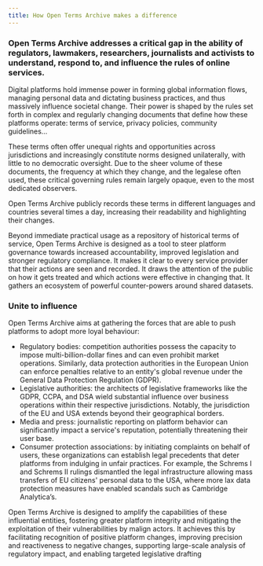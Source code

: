 ```yaml
---
title: How Open Terms Archive makes a difference
---
```


### Open Terms Archive addresses a critical gap in the ability of regulators, lawmakers, researchers, journalists and activists to understand, respond to, and influence the rules of online services.

Digital platforms hold immense power in forming global information flows, managing personal data and dictating business practices, and thus massively influence societal change. Their power is shaped by the rules set forth in complex and regularly changing documents that define how these platforms operate: terms of service, privacy policies, community guidelines…

These terms often offer unequal rights and opportunities across jurisdictions and increasingly constitute norms designed unilaterally, with little to no democratic oversight. Due to the sheer volume of these documents, the frequency at which they change, and the legalese often used, these critical governing rules remain largely opaque, even to the most dedicated observers.

Open Terms Archive publicly records these terms in different languages and countries several times a day, increasing their readability and highlighting their changes.

Beyond immediate practical usage as a repository of historical terms of service, Open Terms Archive is designed as a tool to steer platform governance towards increased accountability, improved legislation and stronger regulatory compliance.  It makes it clear to every service provider that their actions are seen and recorded. It draws the attention of the public on how it gets treated and which actions were effective in changing that. It gathers an ecosystem of powerful counter-powers around shared datasets.


### Unite to influence

Open Terms Archive aims at gathering the forces that are able to push platforms to adopt more loyal behaviour:

- Regulatory bodies: competition authorities possess the capacity to impose multi-billion-dollar fines and can even prohibit market operations. Similarly, data protection authorities in the European Union can enforce penalties relative to an entity's global revenue under the General Data Protection Regulation (GDPR).
- Legislative authorities: the architects of legislative frameworks like the GDPR, CCPA, and DSA wield substantial influence over business operations within their respective jurisdictions. Notably, the jurisdiction of the EU and USA extends beyond their geographical borders.
- Media and press: journalistic reporting on platform behavior can significantly impact a service's reputation, potentially threatening their user base.
- Consumer protection associations: by initiating complaints on behalf of users, these organizations can establish legal precedents that deter platforms from indulging in unfair practices. For example, the Schrems I and Schrems II rulings dismantled the legal infrastructure allowing mass transfers of EU citizens' personal data to the USA, where more lax data protection measures have enabled scandals such as Cambridge Analytica’s.

Open Terms Archive is designed to amplify the capabilities of these influential entities, fostering greater platform integrity and mitigating the exploitation of their vulnerabilities by malign actors. It achieves this by facilitating recognition of positive platform changes, improving precision and reactiveness to negative changes, supporting large-scale analysis of regulatory impact, and enabling targeted legislative drafting
